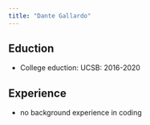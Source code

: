 ```yaml
---
title: "Dante Gallardo"
---
```


## Eduction

- College eduction: UCSB: 2016-2020




## Experience

- no background experience in coding